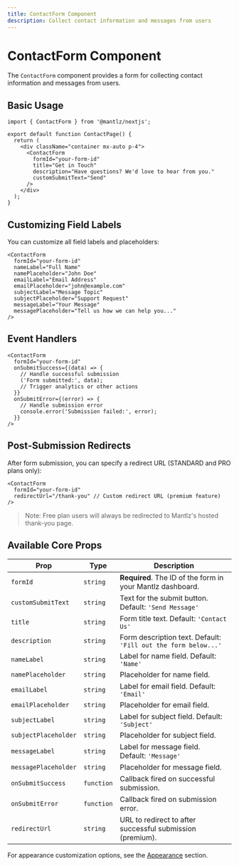 ```yaml
---
title: ContactForm Component
description: Collect contact information and messages from users
---
```


# ContactForm Component

The `ContactForm` component provides a form for collecting contact information and messages from users.

## Basic Usage

```tsx
import { ContactForm } from '@mantlz/nextjs';

export default function ContactPage() {
  return (
    <div className="container mx-auto p-4">
      <ContactForm 
        formId="your-form-id"
        title="Get in Touch"
        description="Have questions? We'd love to hear from you."
        customSubmitText="Send"
      />
    </div>
  );
}
```

## Customizing Field Labels

You can customize all field labels and placeholders:

```tsx
<ContactForm
  formId="your-form-id"
  nameLabel="Full Name"
  namePlaceholder="John Doe"
  emailLabel="Email Address"
  emailPlaceholder="john@example.com"
  subjectLabel="Message Topic"
  subjectPlaceholder="Support Request"
  messageLabel="Your Message"
  messagePlaceholder="Tell us how we can help you..."
/>
```

## Event Handlers

```tsx
<ContactForm
  formId="your-form-id"
  onSubmitSuccess={(data) => {
    // Handle successful submission
    ('Form submitted:', data);
    // Trigger analytics or other actions
  }}
  onSubmitError={(error) => {
    // Handle submission error
    console.error('Submission failed:', error);
  }}
/>
```

## Post-Submission Redirects

After form submission, you can specify a redirect URL (STANDARD and PRO plans only):

```tsx
<ContactForm
  formId="your-form-id"
  redirectUrl="/thank-you" // Custom redirect URL (premium feature)
/>
```

> Note: Free plan users will always be redirected to Mantlz's hosted thank-you page.

## Available Core Props

| Prop | Type | Description |
|------|------|-------------|
| `formId` | `string` | **Required**. The ID of the form in your Mantlz dashboard. |
| `customSubmitText` | `string` | Text for the submit button. Default: `'Send Message'` |
| `title` | `string` | Form title text. Default: `'Contact Us'` |
| `description` | `string` | Form description text. Default: `'Fill out the form below...'` |
| `nameLabel` | `string` | Label for name field. Default: `'Name'` |
| `namePlaceholder` | `string` | Placeholder for name field. |
| `emailLabel` | `string` | Label for email field. Default: `'Email'` |
| `emailPlaceholder` | `string` | Placeholder for email field. |
| `subjectLabel` | `string` | Label for subject field. Default: `'Subject'` |
| `subjectPlaceholder` | `string` | Placeholder for subject field. |
| `messageLabel` | `string` | Label for message field. Default: `'Message'` |
| `messagePlaceholder` | `string` | Placeholder for message field. |
| `onSubmitSuccess` | `function` | Callback fired on successful submission. |
| `onSubmitError` | `function` | Callback fired on submission error. |
| `redirectUrl` | `string` | URL to redirect to after successful submission (premium). |

For appearance customization options, see the [Appearance](/docs/appearance/contact) section. 